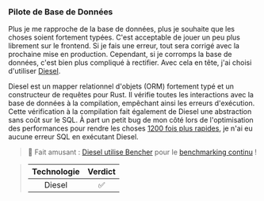 ### Pilote de Base de Données

Plus je me rapproche de la base de données, plus je souhaite que les choses soient fortement typées.
C'est acceptable de jouer un peu plus librement sur le frontend.
Si je fais une erreur, tout sera corrigé avec la prochaine mise en production.
Cependant, si je corromps la base de données, c'est bien plus compliqué à rectifier.
Avec cela en tête, j'ai choisi d'utiliser [Diesel][diesel github].

Diesel est un mapper relationnel d'objets (ORM) fortement typé et un constructeur de requêtes pour Rust.
Il vérifie toutes les interactions avec la base de données à la compilation, empêchant ainsi les erreurs d'exécution.
Cette vérification à la compilation fait également de Diesel une abstraction sans coût sur le SQL.
À part un petit bug de mon côté lors de l'optimisation des performances pour rendre les choses [1200 fois plus rapides][engineering sqlite],
je n'ai eu aucune erreur SQL en exécutant Diesel.

> 🐰 Fait amusant : [Diesel utilise Bencher][case study diesel] pour le [benchmarking continu][continuous benchmarking] !

> | Technologie | Verdict |
> | :---------: | :-----: |
> |   Diesel    |    ✅    |

[diesel github]: https://github.com/diesel-rs/diesel
[case study diesel]: /fr/learn/case-study/diesel/
[engineering sqlite]: /fr/learn/engineering/sqlite-performance-tuning/
[continuous benchmarking]: /fr/docs/explanation/continuous-benchmarking/
